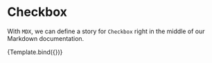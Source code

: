 <!-- Checkbox.stories.mdx -->


<!-- // import { HawaTypography } from "../../elements" -->

<Meta title="Test/Docs Test" />


# Checkbox

With `MDX`, we can define a story for `Checkbox` right in the middle of our
Markdown documentation.

<Canvas>
  <Story
    name="Unchecked"
    args={{
      label: 'Unchecked',
    }}>
    {Template.bind({})}
   </Story>
</Canvas>
